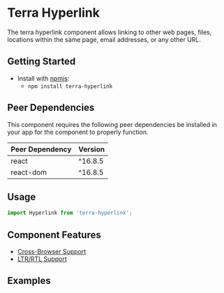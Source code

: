 


<Badge />

# Terra Hyperlink

The terra hyperlink component allows linking to other web pages, files, locations within the same page, email addresses, or any other URL.

## Getting Started

- Install with [npmjs](https://www.npmjs.com):
  - `npm install terra-hyperlink`

<!-- AUTO-GENERATED-CONTENT:START Peer Dependencies -->
## Peer Dependencies

This component requires the following peer dependencies be installed in your app for the component to properly function.

| Peer Dependency | Version |
|-|-|
| react | ^16.8.5 |
| react-dom | ^16.8.5 |

<!-- AUTO-GENERATED-CONTENT:END -->

## Usage
```jsx
import Hyperlink from 'terra-hyperlink';
```

## Component Features

 * [Cross-Browser Support](https://engineering.cerner.com/terra-ui/about/terra-ui/component-standards#cross-browser-support)
 * [LTR/RTL Support](https://engineering.cerner.com/terra-ui/about/terra-ui/component-standards#ltr--rtl)

## Examples
<DefaultHyperlink />
<External description="An external variant adds a custom icon to indicate the destination is external to the source." />
<Audio description="An audio variant adds a custom icon to indicate the content linked is audio." />
<Video description="A video variant adds a custom icon to indicate the content linked is a video." />
<Image description="An image variant adds a custom icon to indicate the content linked is an image." />
<Document description="A document variant adds a custom icon to indicate the content linked is document (.pdf, .doc, .xls, etc.)." />
<HyperlinkButton />

## Hyperlink Props
<HyperlinkPropsTable />

## HyperlinkButton Props
<HyperlinkButtonPropsTable />
